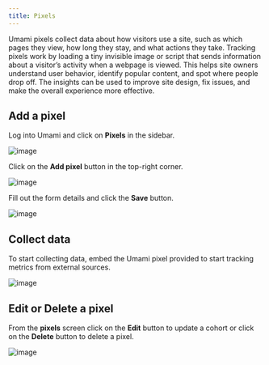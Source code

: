 ```yaml
---
title: Pixels
---
```


Umami pixels collect data about how visitors use a site, such as which pages they view, how long they stay, and what actions they take.
Tracking pixels work by loading a tiny invisible image or script that sends information about a visitor’s activity when a webpage is viewed.
This helps site owners understand user behavior, identify popular content, and spot where people drop off.
The insights can be used to improve site design, fix issues, and make the overall experience more effective.

## Add a pixel

Log into Umami and click on **Pixels** in the sidebar.

![image](/images/docs/v3/navbar.png)

Click on the **Add pixel** button in the top-right corner.

![image](/images/docs/v3/pixel-add.png)

Fill out the form details and click the **Save** button.

![image](/images/docs/v3/pixel-add-form.png)

## Collect data

To start collecting data, embed the Umami pixel provided to start tracking metrics from external sources.

![image](/images/docs/v3/pixel-overview.png)

## Edit or Delete a pixel

From the **pixels** screen click on the **Edit** button to update a cohort or click on the **Delete** button to delete a pixel.

![image](/images/docs/v3/pixel-table.png)
